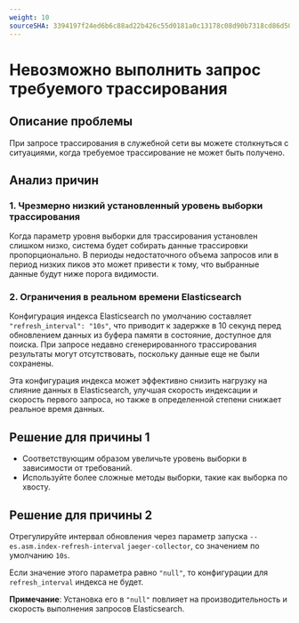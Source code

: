 ```yaml
---
weight: 10
sourceSHA: 3394197f24ed6b6c88ad22b426c55d0181a0c13178c08d90b7318cd86d5022b6
---
```


# Невозможно выполнить запрос требуемого трассирования

## Описание проблемы

При запросе трассирования в служебной сети вы можете столкнуться с ситуациями, когда требуемое трассирование не может быть получено.

## Анализ причин

### 1. Чрезмерно низкий установленный уровень выборки трассирования

Когда параметр уровня выборки для трассирования установлен слишком низко, система будет собирать данные трассировки пропорционально. В периоды недостаточного объема запросов или в период низких пиков это может привести к тому, что выбранные данные будут ниже порога видимости.

### 2. Ограничения в реальном времени Elasticsearch

Конфигурация индекса Elasticsearch по умолчанию составляет `"refresh_interval": "10s"`, что приводит к задержке в 10 секунд перед обновлением данных из буфера памяти в состояние, доступное для поиска. При запросе недавно сгенерированного трассирования результаты могут отсутствовать, поскольку данные еще не были сохранены.

Эта конфигурация индекса может эффективно снизить нагрузку на слияние данных в Elasticsearch, улучшая скорость индексации и скорость первого запроса, но также в определенной степени снижает реальное время данных.

## Решение для причины 1

- Соответствующим образом увеличьте уровень выборки в зависимости от требований.
- Используйте более сложные методы выборки, такие как выборка по хвосту.

## Решение для причины 2

Отрегулируйте интервал обновления через параметр запуска `--es.asm.index-refresh-interval` `jaeger-collector`, со значением по умолчанию `10s`.

Если значение этого параметра равно `"null"`, то конфигурации для `refresh_interval` индекса не будет.

**Примечание**: Установка его в `"null"` повлияет на производительность и скорость выполнения запросов Elasticsearch.
